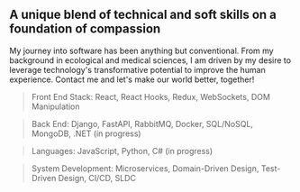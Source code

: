 ## A unique blend of technical and soft skills on a foundation of compassion

My journey into software has been anything but conventional. From my background in ecological and medical sciences,
I am driven by my desire to leverage technology's transformative potential to improve the human experience.
Contact me and let's make our world better, together!



> Front End Stack: React, React Hooks, Redux, WebSockets, DOM Manipulation

> Back End: Django, FastAPI, RabbitMQ, Docker, SQL/NoSQL, MongoDB, .NET (in progress)

> Languages: JavaScript, Python, C# (in progress)

> System Development: Microservices, Domain-Driven Design, Test-Driven Design, CI/CD, SLDC
